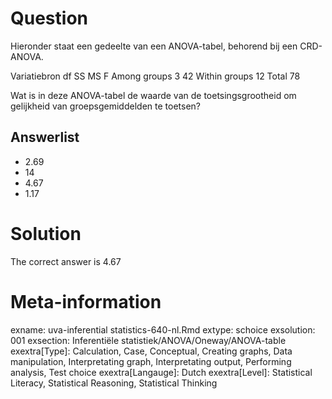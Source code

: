 Question
========

Hieronder staat een gedeelte van een ANOVA-tabel, behorend bij een CRD-ANOVA.

Variatiebron df SS MS F
Among groups 3 42
Within groups 12
Total 78

Wat is in deze ANOVA-tabel de waarde van de toetsingsgrootheid om gelijkheid van groepsgemiddelden te toetsen? 

Answerlist
----------
* 2.69
* 14
* 4.67
* 1.17

Solution
========

The correct answer is  4.67 

Meta-information
================
exname: uva-inferential statistics-640-nl.Rmd 
extype: schoice 
exsolution: 001 
exsection: Inferentiële statistiek/ANOVA/Oneway/ANOVA-table
exextra[Type]: Calculation, Case, Conceptual, Creating graphs, Data manipulation, Interpretating graph, Interpretating output, Performing analysis, Test choice 
exextra[Langauge]: Dutch 
exextra[Level]: Statistical Literacy, Statistical Reasoning, Statistical Thinking 
